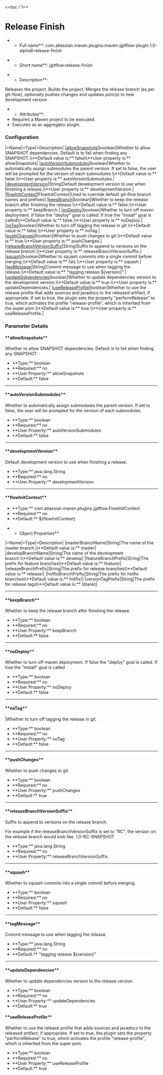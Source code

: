 <<toc / 1>>
= Release Finish =
**Full name**: com.atlassian.maven.plugins:maven-jgitflow-plugin:1.0-alpha8:release-finish

**Short name**: jgitflow:release-finish

**Description**:
Releases the project. Builds the project, Merges the release branch (as per git-flow), optionally pushes changes and updates pom(s) to new development version

**Attributes**:
* Requires a Maven project to be executed.
* Executes as an aggregator plugin.

=== Configuration ===
|=Name|=Type|=Description|
|[[goals/release-finish#!allowsnapshots|allowSnapshots]]|boolean|Whether to allow SNAPSHOT dependencies. Default is to fail when finding any SNAPSHOT.\\**Default value is:** false\\**User property is:** allowSnapshots|
|[[goals/release-finish#!autoversionsubmodules|autoVersionSubmodules]]|boolean|Whether to automatically assign submodules the parent version. If set to false, the user will be prompted for the version of each submodules.\\**Default value is:** false.\\**User property is:** autoVersionSubmodules.|
|[[goals/release-finish#!developmentversion|developmentVersion]]|String|Default development version to use when finishing a release.\\**User property is:** developmentVersion.|
|[[goals/release-finish#!flowinitcontext|flowInitContext]]|FlowInitContext|Used to override default git-flow branch names and prefixes|
|[[goals/release-finish#!keepbranch|keepBranch]]|boolean|Whether to keep the release branch after finishing the release.\\**Default value is:** false.\\**User property is:** keepBranch.|
|[[goals/release-finish#!nodeploy|noDeploy]]|boolean|Whether to turn off maven deployment. If false the "deploy" goal is called. If true the "install" goal is called\\**Default value is:** false.\\**User property is:** noDeploy.|
|[[goals/release-finish#!notag|noTag]]|boolean|Whether to turn off tagging the release in git.\\**Default value is:** false.\\**User property is:** noTag.|
|[[goals/release-finish#!pushchanges|pushChanges]]|boolean|Whether to push changes to git.\\**Default value is:** true.\\**User property is:** pushChanges.|
|[[goals/release-finish#!releasebranchversionsuffix|releaseBranchVersionSuffix]]|String|Suffix to append to versions on the release branch.\\**User property is:** releaseBranchVersionSuffix.|
|[[goals/release-finish#!squash|squash]]|boolean|Whether to squash commits into a single commit before merging.\\**Default value is:** fals.\\**User property is:** squash.|
|[[goals/release-finish#!tagmessage|tagMessage]]|String|Commit message to use when tagging the release.\\**Default value is:** "tagging release ${version}".|
|[[goals/release-finish#!updatedependencies|updateDependencies]]|boolean|Whether to update dependencies version to the development version.\\**Default value is:** true.\\**User property is:** updateDependencies.|
|[[goals/release-finish#!usereleaseprofile|useReleaseProfile]]|boolean|Whether to use the release profile that adds sources and javadocs to the released artifact, if appropriate. If set to true, the plugin sets the property "performRelease" to true, which activates the profile "release-profile", which is inherited from the super pom.\\**Default value is:** true.\\**User property is:** useReleaseProfile.|
=== Parameter Details ===
==== **allowSnapshots** ====
Whether to allow SNAPSHOT dependencies. Default is to fail when finding any SNAPSHOT.
* **Type:** boolean
* **Required:** no
* **User Property:** allowSnapshots
* **Default:** false
----
==== **autoVersionSubmodules** ====
Whether to automatically assign submodules the parent version. If set to false, the user will be prompted for the version of each submodules.
* **Type:** boolean
* **Required:** no
* **User Property:** autoVersionSubmodules
* **Default:** false
----
==== **developmentVersion** ====
Default development version to use when finishing a release.
* **Type:** java.lang.String
* **Required:** no
* **User Property:** developmentVersion
----
==== **flowInitContext** ====
* **Type:** com.atlassian.maven.plugins.jgitflow.FlowInitContext
* **Required:** no
* **Default:** ${flowInitContext}

**Object Properties**
|=Name|=Type|=Description|
|masterBranchName|String|The name of the master branch.\\**Default value is:** master|
|developBranchName|String|The name of the development branch.\\**Default value is:** develop|
|featureBranchPrefix|String|The prefix for feature branches\\**Default value is:** feature/|
|releaseBranchPrefix|String|The prefix for release branches\\**Default value is:** release/|
|hotfixBranchPrefix|String|The prefix for hotfix branches\\**Default value is:** hotfix/|
|versionTagPrefix|String|The prefix for release tags\\**Default value is:** (blank)|
----
==== **keepBranch** ====
Whether to keep the release branch after finishing the release.
* **Type:** boolean
* **Required:** no
* **User Property:** keepBranch
* **Default:** false
----
==== **noDeploy** ====
Whether to turn off maven deployment. If false the "deploy" goal is called. If true the "install" goal is called
* **Type:** boolean
* **Required:** no
* **User Property:** noDeploy
* **Default:** false
----
==== **noTag** ====
|Whether to turn off tagging the release in git.
* **Type:** boolean
* **Required:** no
* **User Property:** noTag
* **Default:** false
----
==== **pushChanges** ====
Whether to push changes to git.
* **Type:** boolean
* **Required:** no
* **User Property:** pushChanges
* **Default:** true
----
==== **releaseBranchVersionSuffix** ====
Suffix to append to versions on the release branch.

For example if the releaseBranchVersionSuffix is set to "RC", the version on the release branch would look like: 1.0-RC-SNAPSHOT

* **Type:** java.lang.String
* **Required:** no
* **User Property:** releaseBranchVersionSuffix
----
==== **squash** ====
Whether to squash commits into a single commit before merging.
* **Type:** boolean
* **Required:** no
* **User Property:** squash
* **Default:** false
----
==== **tagMessage** ====
Commit message to use when tagging the release.
* **Type:** java.lang.String
* **Required:** no
* **Default:** "tagging release ${version}"
----
==== **updateDependencies** ====
Whether to update dependencies version to the release version.
* **Type:** boolean
* **Required:** no
* **User Property:** updateDependencies
* **Default:** true
==== **useReleaseProfile** ====
Whether to use the release profile that adds sources and javadocs to the released artifact, if appropriate. If set to true, the plugin sets the property "performRelease" to true, which activates the profile "release-profile", which is inherited from the super pom.
* **Type:** boolean
* **Required:** no
* **User Property:** useReleaseProfile
* **Default:** true
